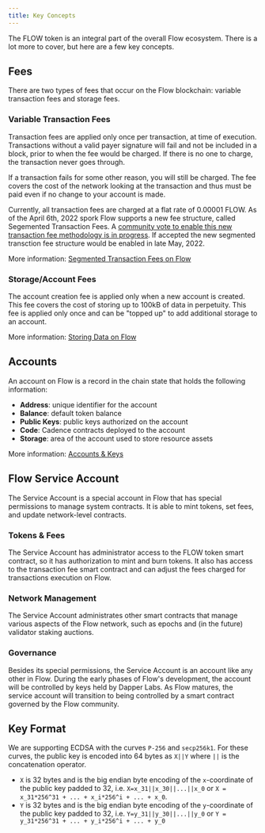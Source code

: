 ```yaml
---
title: Key Concepts
---
```


The FLOW token is an integral part of the overall Flow ecosystem. There is a lot more to cover,
but here are a few key concepts.

## Fees

There are two types of fees that occur on the Flow blockchain: variable transaction fees and storage fees.

### Variable Transaction Fees

Transaction fees are applied only once per transaction, at time of execution.
Transactions without a valid payer signature will fail and not be included in a block, prior to when the fee would be charged.
If there is no one to charge, the transaction never goes through.

If a transaction fails for some other reason, you will still be charged. The fee covers the cost of the network looking at the transaction
and thus must be paid even if no change to your account is made.

Currently, all transaction fees are charged at a flat rate of 0.00001 FLOW. As of the April 6th, 2022 spork Flow supports a new fee structure, called Segemented Transaction Fees. A [community vote to enable this new transaction fee methodology is in progress](https://forum.onflow.org/t/first-flow-community-vote-live-now-until-april-22/3013/3). If accepted the new segmented transction fee structure would be enabled in late May, 2022.

More information: [Segmented Transaction Fees on Flow](/concepts/variable-transaction-fees)

### Storage/Account Fees

The account creation fee is applied only when a new account is created.
This fee covers the cost of storing up to 100kB of data in perpetuity.
This fee is applied only once and can be "topped up" to add additional storage to an account.

More information: [Storing Data on Flow](/concepts/storage)

## Accounts

An account on Flow is a record in the chain state that holds the following information:

- **Address**: unique identifier for the account
- **Balance**: default token balance
- **Public Keys**: public keys authorized on the account
- **Code**: Cadence contracts deployed to the account
- **Storage**: area of the account used to store resource assets

More information: [Accounts & Keys](/concepts/accounts-and-keys)

## Flow Service Account

The Service Account is a special account in Flow that has special permissions to manage system contracts.
It is able to mint tokens, set fees, and update network-level contracts.

### Tokens & Fees

The Service Account has administrator access to the FLOW token smart contract, so it has authorization to mint and burn tokens. It also has access to the transaction fee smart contract and can adjust the fees charged for transactions execution on Flow.

### Network Management

The Service Account administrates other smart contracts that manage various aspects of the Flow network, such as epochs and (in the future) validator staking auctions.

### Governance

Besides its special permissions, the Service Account is an account like any other in Flow. During the early phases of Flow's development, the account will be controlled by keys held by Dapper Labs. As Flow matures, the service account will transition to being controlled by a smart contract governed by the Flow community.

## Key Format

We are supporting ECDSA with the curves `P-256` and `secp256k1`. For these curves, the public key is encoded into 64 bytes as `X||Y` where `||` is the concatenation operator.

- `X` is 32 bytes and is the big endian byte encoding of the `x`-coordinate of the public key padded to 32, i.e. `X=x_31||x_30||...||x_0` or `X = x_31*256^31 + ... + x_i*256^i + ... + x_0`.
- `Y` is 32 bytes and is the big endian byte encoding of the `y`-coordinate of the public key padded to 32, i.e. `Y=y_31||y_30||...||y_0` or `Y = y_31*256^31 + ... + y_i*256^i + ... + y_0`
